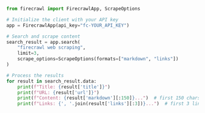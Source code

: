 ```python Python
from firecrawl import FirecrawlApp, ScrapeOptions

# Initialize the client with your API key
app = FirecrawlApp(api_key="fc-YOUR_API_KEY")

# Search and scrape content
search_result = app.search(
    "firecrawl web scraping",
    limit=3,
    scrape_options=ScrapeOptions(formats=["markdown", "links"])
)

# Process the results
for result in search_result.data:
    print(f"Title: {result['title']}")
    print(f"URL: {result['url']}")
    print(f"Content: {result['markdown'][:150]}...")  # first 150 chars
    print(f"Links: {', '.join(result['links'][:3])}...")  # first 3 links
```
